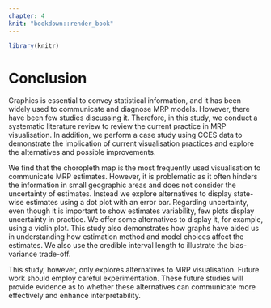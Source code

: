 ```yaml
---
chapter: 4
knit: "bookdown::render_book"
---
```


```r
library(knitr)
```

# Conclusion {#ch:conclusion}

Graphics is essential to convey statistical information, and it has been widely used to communicate and diagnose MRP models. However, there have been few studies discussing it. Therefore, in this study, we conduct a systematic literature review to review the current practice in MRP visualisation. In addition, we perform a case study using CCES data to demonstrate the implication of current visualisation practices and explore the alternatives and possible improvements. 

We find that the choropleth map is the most frequently used visualisation to communicate MRP estimates. However, it is problematic as it often hinders the information in small geographic areas and does not consider the uncertainty of estimates. Instead we explore alternatives to display state-wise estimates using a dot plot with an error bar. Regarding uncertainty, even though it is important to show estimates variability, few plots display uncertainty in practice. We offer some alternatives to display it, for example, using a violin plot. This study also demonstrates how graphs have aided us in understanding how estimation method and model choices affect the estimates. We also use the credible interval length to illustrate the bias-variance trade-off. 

This study, however, only explores alternatives to MRP visualisation. Future work should employ careful experimentation. These future studies will provide evidence as to whether these alternatives can communicate more effectively and enhance interpretability.
